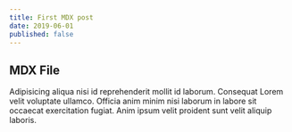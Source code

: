 ```yaml
---
title: First MDX post
date: 2019-06-01
published: false
---
```



## MDX File

Adipisicing aliqua nisi id reprehenderit mollit id laborum. Consequat Lorem velit voluptate ullamco. Officia anim minim nisi laborum in labore sit occaecat exercitation fugiat. Anim ipsum velit proident sunt velit aliquip laboris.